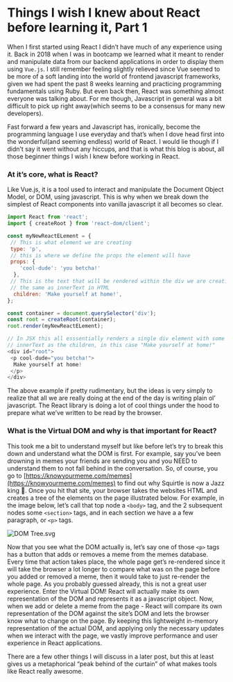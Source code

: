 # Things I wish I knew about React before learning it, Part 1

When I first started using React I didn’t have much of any experience using it. Back in 2018 when I was in bootcamp we learned what it meant to render and manipulate data from our backend applications in order to display them using  `Vue.js`. I still remember feeling slightly relieved since Vue seemed to be more of a soft landing into the world of frontend javascript frameworks, given we had spent the past 8 weeks learning and practicing programming fundamentals using Ruby. But even back then, React was something almost everyone was talking about. For me though, Javascript in general was a bit difficult to pick up right away(which seems to be a consensus for many new developers).

Fast forward a few years and Javascript has, ironically, become the programming language I use everyday and that’s when I dove head first into the wonderful(and seeming endless) world of React. I would lie though if I didn’t say it went without any hiccups, and that is what this blog is about, all those beginner things I wish I knew before working in React.

### At it’s core, what is React?

Like Vue.js, it is a tool used to interact and manipulate the Document Object Model, or DOM, using javascript. This is why when we break down the simplest of React components into vanilla javascript it all becomes so clear.

```new-component.js
import React from 'react';
import { createRoot } from 'react-dom/client';

const myNewReactELement = {
 // This is what element we are creating
 type: 'p',
 // this is where we define the props the element will have
 props: {
    'cool-dude': 'you betcha!'
  },
 // This is the text that will be rendered within the div we are creating,
 // the same as innerText in HTML
  children: 'Make yourself at home!',
};

const container = document.querySelector('div');
const root = createRoot(container);
root.render(myNewReactELement);

// In JSX this all esssentially renders a single div element with some
// innerText as the children, in this case "Make yourself at home!"
<div id="root">
 <p cool-dude="you betcha!">
  Make yourself at home!
 </p>
</div>
```

The above example if pretty rudimentary, but the ideas is very simply to realize that all we are really doing at the end of the day is writing plain ol’ javascript. The React library is doing a lot of cool things under the hood to prepare what we’ve written to be read by the browser.

### What is the Virtual DOM and why is that important for React?

This took me a bit to understand myself but like before let’s try to break this down and understand what the DOM is first. For example, say you’ve been drowning in memes your friends are sending you and you NEED to understand them to not fall behind in the conversation. So, of course, you go to [https://knowyourmeme.com/memes](https://knowyourmeme.com/memes) to find out why Squirtle is now a Jazz king 🎷. Once you hit that site, your browser takes the websites HTML and creates a tree of the elements on the page illustrated below. For example, in the image below, let’s call that top node a `<body>` tag, and the 2 subsequent nodes some `<section>` tags, and in each section we have a a few paragraph, or `<p>` tags.

![DOM Tree.svg](https://rhbyzhuaaoerydufggrk.supabase.co/storage/v1/object/sign/Images/DOM%20Tree.svg?token=eyJhbGciOiJIUzI1NiIsInR5cCI6IkpXVCJ9.eyJ1cmwiOiJJbWFnZXMvRE9NIFRyZWUuc3ZnIiwiaWF0IjoxNzEwNzM0MjM1LCJleHAiOjE3NDIyNzAyMzV9.p90k2Z9kAsGOvONLTEGfm2nRu_lKL3c5QOhTiSTKQBo&t=2024-03-18T03%3A57%3A15.793Z)

Now that you see what the DOM actually is, let’s say one of those `<p>` tags has a button that adds or removes a meme from the memes database. Every time that action takes place, the whole page get’s re-rendered since it will take the browser a lot longer to compare what was on the page before you added or removed a meme, then it would take to just re-render the whole page. As you probably guessed already, this is not a great user experience. Enter the Virtual DOM! React will actually make its own representation of the DOM and represents it as a javascript object. Now, when we add or delete a meme from the page - React will compare its own representation of the DOM against the site’s DOM and lets the browser know what to change on the page. By keeping this lightweight in-memory representation of the actual DOM, and applying only the necessary updates when we interact with the page, we vastly improve performance and user experience in React applications.

There are a few other things I will discuss in a later post, but this at least gives us a metaphorical “peak behind of the curtain” of what makes tools like React really awesome.
